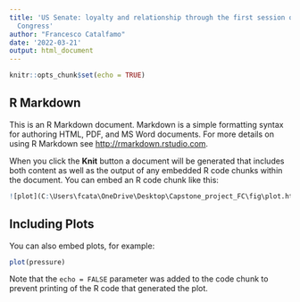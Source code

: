 ```yaml
---
title: 'US Senate: loyalty and relationship through the first session of the 117th
  Congress'
author: "Francesco Catalfamo"
date: '2022-03-21'
output: html_document
---
```


```r
knitr::opts_chunk$set(echo = TRUE)
```

## R Markdown

This is an R Markdown document. Markdown is a simple formatting syntax for authoring HTML, PDF, and MS Word documents. For more details on using R Markdown see <http://rmarkdown.rstudio.com>.

When you click the **Knit** button a document will be generated that includes both content as well as the output of any embedded R code chunks within the document. You can embed an R code chunk like this:

```r
![plot](C:\Users\fcata\OneDrive\Desktop\Capstone_project_FC\fig\plot.html)
```

## Including Plots

You can also embed plots, for example:

```r
plot(pressure)
```

Note that the `echo = FALSE` parameter was added to the code chunk to prevent printing of the R code that generated the plot.
